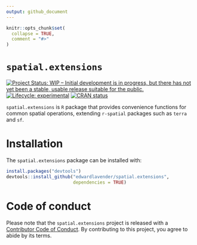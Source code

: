 ```yaml
---
output: github_document
---
```


```r
knitr::opts_chunk$set(
  collapse = TRUE,
  comment = "#>"
)
```

# `spatial.extensions`

[![Project Status: WIP – Initial development is in progress, but there has not yet been a stable, usable release suitable for the public.](https://www.repostatus.org/badges/latest/wip.svg)](https://www.repostatus.org/#wip)
[![Lifecycle: experimental](https://img.shields.io/badge/lifecycle-experimental-orange.svg)](https://lifecycle.r-lib.org/articles/stages.html#experimental)
[![CRAN status](https://www.r-pkg.org/badges/version/patter)](https://CRAN.R-project.org/package=patter)

`spatial.extensions` is `R` package that provides convenience functions for common spatial operations, extending `r-spatial` packages such as `terra` and `sf`. 

# Installation

The `spatial.extensions` package can be installed with: 

```r
install.packages("devtools")
devtools::install_github("edwardlavender/spatial.extensions", 
                         dependencies = TRUE)
```

# Code of conduct

Please note that the `spatial.extensions` project is released with a [Contributor Code of Conduct](https://contributor-covenant.org/version/2/1/CODE_OF_CONDUCT.html). By contributing to this project, you agree to abide by its terms.
